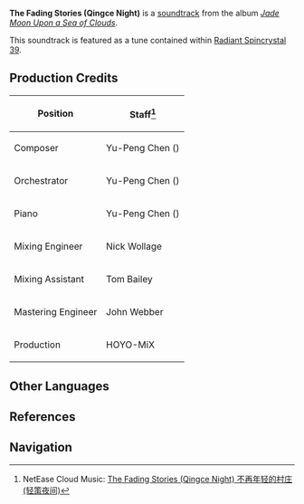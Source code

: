 {{Soundtrack Infobox
|title          =
|image          = Jade Moon Upon a Sea of Clouds.jpg
|album          = Jade Moon Upon a Sea of Clouds
|disc           = 2
|number         = 35
|featured       =
|featured2      =
|featured3      =
|featured_disc  =
|featured_disc2 =
|featured_disc3 =
|youtube_id     = c0jZ7sPyouE
|youtube_time   = 131
|spotify_id     = 1iJL4eeKUbRuQDGO7hVRCI
|played_in      = Qingce Village
|during         = [[Qingce Village]] (Night)
|domain         =
|previous       = Peaceful Hike (Qingce Daytime)
|next           = Wandering Flight
}}
'''The Fading Stories (Qingce Night)''' is a [[soundtrack]] from the album ''[[Jade Moon Upon a Sea of Clouds]]''.

This soundtrack is featured as a tune contained within [[Radiant Spincrystal 39]].

==Production Credits==
{| class="wikitable" style="text-align:left; height:0.5em"
! Position
! Staff<ref>NetEase Cloud Music: [https://music.163.com/#/song?id=1492276660 The Fading Stories (Qingce Night) 不再年轻的村庄 (轻策夜间)]</ref>
|-
! Composer
| Yu-Peng Chen ({{Lang|zh=陈致逸|mini=1}})
|-
! Orchestrator
| Yu-Peng Chen ({{Lang|zh=陈致逸|mini=1}})
|-
! Piano
| Yu-Peng Chen ({{Lang|zh=陈致逸|mini=1}})
|-
! Mixing Engineer
| Nick Wollage
|-
! Mixing Assistant
| Tom Bailey
|-
! Mastering Engineer
| John Webber
|-
! Production
| HOYO-MiX
|}

==Other Languages==
{{Other Languages
|default_hidden = 1
|en      = The Fading Stories (Qingce Night)
|zhs     = 不再年轻的村庄 (轻策夜间)
|zhs_rm  = Bù Zài Niánqīng de Cūnzhuāng (Qīngcè Yèjiān)
|zht     = 不再年輕的村莊(輕策夜間)
|zht_rm  = Bù Zài Niánqīng de Cūnzhuāng (Qīngcè Yèjiān)
|ja      = 老い行く村（軽策夜間）
|ja_rm   = Oi-iku Mura (Keisaku Yakan){{Assumed}}
|ko      = The Fading Stories<ref name="RS">{{Ref/Item|Radiant Spincrystal 39|note=Korean, Spanish, French, Russian, Thai, Vietnamese, German, Indonesian, Portuguese}}</ref>
|es      = The Fading Stories<ref name="RS" />
|fr      = The Fading Stories<ref name="RS" />
|ru      = The Fading Stories<ref name="RS" />
|th      = The Fading Stories<ref name="RS" />
|vi      = {{tt|Thôn|村}} Làng Đã Chớm Già<ref name="RS" />
|de      = The Fading Stories<ref name="RS" />
|id      = The Fading Stories<ref name="RS" />
|pt      = The Fading Stories<ref name="RS" />
}}

==References==
{{Reflist}}

==Navigation==
{{Soundtrack Navbox|Jade Moon Upon a Sea of Clouds}}